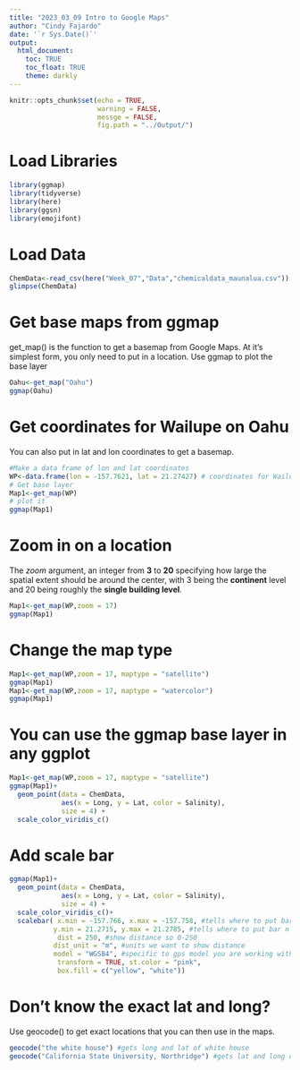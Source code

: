 ```yaml
---
title: "2023_03_09 Intro to Google Maps"
author: "Cindy Fajardo"
date: '`r Sys.Date()`'
output: 
  html_document:
    toc: TRUE
    toc_float: TRUE
    theme: darkly
---
```


```r
knitr::opts_chunk$set(echo = TRUE,
                      warning = FALSE,
                      messge = FALSE,
                      fig.path = "../Output/")
```

# Load Libraries
```r
library(ggmap)
library(tidyverse)
library(here)
library(ggsn)
library(emojifont)
```

# Load Data

```r
ChemData<-read_csv(here("Week_07","Data","chemicaldata_maunalua.csv"))
glimpse(ChemData)
```
# Get base maps from ggmap

get_map() is the function to get a basemap from Google Maps. At it's simplest form, you only need to put in a location.
Use ggmap to plot the base layer

```r
Oahu<-get_map("Oahu")
ggmap(Oahu)
```
# Get coordinates for Wailupe on Oahu

You can also put in lat and lon coordinates to get a basemap.

```r
#Make a data frame of lon and lat coordinates
WP<-data.frame(lon = -157.7621, lat = 21.27427) # coordinates for Wailupe
# Get base layer
Map1<-get_map(WP)
# plot it
ggmap(Map1)
```
# Zoom in on a location

The _zoom_ argument, an integer from **3** to **20** specifying how large the spatial extent should be around the center, with 3 being the **continent** level and 20 being roughly the **single building level**.

```r
Map1<-get_map(WP,zoom = 17)
ggmap(Map1)
```
# Change the map type

```r
Map1<-get_map(WP,zoom = 17, maptype = "satellite")
ggmap(Map1)
Map1<-get_map(WP,zoom = 17, maptype = "watercolor")
ggmap(Map1)

```
# You can use the ggmap base layer in any ggplot

```r
Map1<-get_map(WP,zoom = 17, maptype = "satellite") 
ggmap(Map1)+
  geom_point(data = ChemData,
             aes(x = Long, y = Lat, color = Salinity),
             size = 4) +
  scale_color_viridis_c()
```
# Add scale bar

```r
ggmap(Map1)+
  geom_point(data = ChemData, 
             aes(x = Long, y = Lat, color = Salinity), 
             size = 4) + 
  scale_color_viridis_c()+
  scalebar( x.min = -157.766, x.max = -157.758, #tells where to put bar on x axis
           y.min = 21.2715, y.max = 21.2785, #tells where to put bar n y axis
            dist = 250, #show distance so 0-250
           dist_unit = "m", #units we want to show distance
           model = "WGS84", #specific to gps model you are working with
            transform = TRUE, st.color = "pink",
            box.fill = c("yellow", "white"))
```
# Don't know the exact lat and long?

Use geocode() to get exact locations that you can then use in the maps.

```r
geocode("the white house") #gets long and lat of white house
geocode("California State University, Northridge") #gets lat and long of center of csun
```

